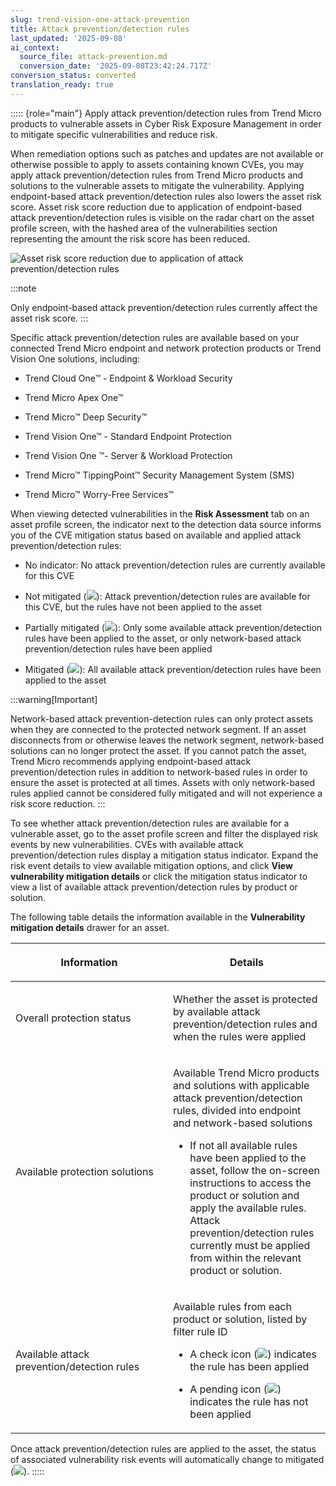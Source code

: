 ```yaml
---
slug: trend-vision-one-attack-prevention
title: Attack prevention/detection rules
last_updated: '2025-09-08'
ai_context:
  source_file: attack-prevention.md
  conversion_date: '2025-09-08T23:42:24.717Z'
conversion_status: converted
translation_ready: true
---
```


::::: {role="main"}
Apply attack prevention/detection rules from Trend Micro products to vulnerable assets in Cyber Risk Exposure Management in order to mitigate specific vulnerabilities and reduce risk.

When remediation options such as patches and updates are not available or otherwise possible to apply to assets containing known CVEs, you may apply attack prevention/detection rules from Trend Micro products and solutions to the vulnerable assets to mitigate the vulnerability. Applying endpoint-based attack prevention/detection rules also lowers the asset risk score. Asset risk score reduction due to application of endpoint-based attack prevention/detection rules is visible on the radar chart on the asset profile screen, with the hashed area of the vulnerabilities section representing the amount the risk score has been reduced.

![Asset risk score reduction due to application of attack prevention/detection rules](/images/radarChartODmitigation=d9bcee5f-e2ac-491a-9ecc-b0d9f32fdc1d.webp)

:::note

Only endpoint-based attack prevention/detection rules currently affect the asset risk score.
:::

Specific attack prevention/detection rules are available based on your connected Trend Micro endpoint and network protection products or Trend Vision One solutions, including:

- Trend Cloud One™ - Endpoint & Workload Security

- Trend Micro Apex One™

- Trend Micro™ Deep Security™

- Trend Vision One™ - Standard Endpoint Protection

- Trend Vision One ™- Server & Workload Protection

- Trend Micro™ TippingPoint™ Security Management System (SMS)

- Trend Micro™ Worry-Free Services™

When viewing detected vulnerabilities in the **Risk Assessment** tab on an asset profile screen, the indicator next to the detection data source informs you of the CVE mitigation status based on available and applied attack prevention/detection rules:

- No indicator: No attack prevention/detection rules are currently available for this CVE

- Not mitigated (![](/images/notMitigated=00037f3b-c546-453f-b1de-c3856d71520b.webp)): Attack prevention/detection rules are available for this CVE, but the rules have not been applied to the asset

- Partially mitigated (![](/images/partiallyMitigated=045bed5b-ff38-4bdd-9ba4-39907249ea33.webp)): Only some available attack prevention/detection rules have been applied to the asset, or only network-based attack prevention/detection rules have been applied

- Mitigated (![](/images/fullyMitigated=d2d2c6a4-1262-4eef-a752-e9e18aaa8cfb.webp)): All available attack prevention/detection rules have been applied to the asset

:::warning[Important]

Network-based attack prevention-detection rules can only protect assets when they are connected to the protected network segment. If an asset disconnects from or otherwise leaves the network segment, network-based solutions can no longer protect the asset. If you cannot patch the asset, Trend Micro recommends applying endpoint-based attack prevention/detection rules in addition to network-based rules in order to ensure the asset is protected at all times. Assets with only network-based rules applied cannot be considered fully mitigated and will not experience a risk score reduction.
:::

To see whether attack prevention/detection rules are available for a vulnerable asset, go to the asset profile screen and filter the displayed risk events by new vulnerabilities. CVEs with available attack prevention/detection rules display a mitigation status indicator. Expand the risk event details to view available mitigation options, and click **View vulnerability mitigation details** or click the mitigation status indicator to view a list of available attack prevention/detection rules by product or solution.

The following table details the information available in the **Vulnerability mitigation details** drawer for an asset.

<table>
<colgroup>
<col style="width: 50%" />
<col style="width: 50%" />
</colgroup>
<thead>
<tr>
<th><p>Information</p></th>
<th><p>Details</p></th>
</tr>
</thead>
<tbody>
<tr>
<td><p>Overall protection status</p></td>
<td><p>Whether the asset is protected by available attack prevention/detection rules and when the rules were applied</p></td>
</tr>
<tr>
<td><p>Available protection solutions</p></td>
<td><p>Available Trend Micro products and solutions with applicable attack prevention/detection rules, divided into endpoint and network-based solutions</p>
<ul>
<li><p>If not all available rules have been applied to the asset, follow the on-screen instructions to access the product or solution and apply the available rules. Attack prevention/detection rules currently must be applied from within the relevant product or solution.</p></li>
</ul></td>
</tr>
<tr>
<td><p>Available attack prevention/detection rules</p></td>
<td><p>Available rules from each product or solution, listed by filter rule ID</p>
<ul>
<li><p>A check icon (<img src="./images/case_Closed=ba556e15-9f9e-4e7a-9007-12f89a447dd4.webp" />) indicates the rule has been applied</p></li>
<li><p>A pending icon (<img src="./images/pending_approval=6fd5282c-abf5-4f88-92f4-24d42491ffa4.webp" />) indicates the rule has not been applied</p></li>
</ul></td>
</tr>
</tbody>
</table>

Once attack prevention/detection rules are applied to the asset, the status of associated vulnerability risk events will automatically change to mitigated (![](/images/mitigatedStatus=206fd404-1005-4c3e-9ae9-c604ff307d1a.webp)).
:::::

